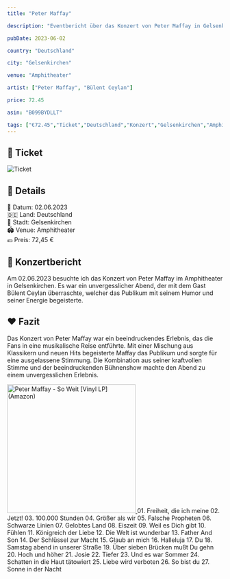 ```yaml
---
title: "Peter Maffay"

description: "Eventbericht über das Konzert von Peter Maffay in Gelsenkirchen im Amphitheater."

pubDate: 2023-06-02

country: "Deutschland"

city: "Gelsenkirchen"

venue: "Amphitheater"

artist: ["Peter Maffay", "Bülent Ceylan"]

price: 72.45

asin: "B099BYDLLT"

tags: ["€72.45","Ticket","Deutschland","Konzert","Gelsenkirchen","Amphitheater","2023","Peter Maffay", "Bülent Ceylan"]
---
```



## 🎫 Ticket

![Ticket](../../../gallery/2023/06/02/2023-06-02_20-00-00.jpg)

## 📌 Details
📅 Datum: 02.06.2023  
🇩🇪 Land: Deutschland  
📍 Stadt: Gelsenkirchen  
🏟️ Venue: Amphitheater    
💶 Preis: 72,45 €  

## 🎤 Konzertbericht

Am 02.06.2023 besuchte ich das Konzert von Peter Maffay im Amphitheater in Gelsenkirchen. Es war ein unvergesslicher Abend, 
der mit dem Gast Bülent Ceylan überraschte, welcher das Publikum mit seinem Humor und seiner Energie begeisterte.

## ❤️ Fazit

Das Konzert von Peter Maffay war ein beeindruckendes Erlebnis, das die Fans in eine musikalische Reise entführte. 
Mit einer Mischung aus Klassikern und neuen Hits begeisterte Maffay das Publikum und sorgte für eine ausgelassene Stimmung. 
Die Kombination aus seiner kraftvollen Stimme und der beeindruckenden Bühnenshow machte den Abend zu einem unvergesslichen Erlebnis.

<Card title="Album" icon="seti:audio">
  <a href="https://www.amazon.de/dp/B099BYDLLT?tag=mysteryland-21" target="_blank" rel="noopener noreferrer">
    <img src="https://m.media-amazon.com/images/I/81RaOp5XiZL._SL1500_.jpg" alt="Peter Maffay - So Weit [Vinyl LP] (Amazon)" width="300" />
  </a>
</Card>

<Card title="Setlist" icon="list-format">
01. Freiheit, die ich meine
02. Jetzt!
03. 100.000 Stunden
04. Größer als wir
05. Falsche Propheten
06. Schwarze Linien
07. Gelobtes Land
08. Eiszeit
09. Weil es Dich gibt
10. Fühlen
11. Königreich der Liebe
12. Die Welt ist wunderbar
13. Father And Son
14. Der Schlüssel zur Macht
15. Glaub an mich
16. Halleluja
17. Du
18. Samstag abend in unserer Straße
19. Über sieben Brücken mußt Du gehn
20. Hoch und höher
21. Josie
22. Tiefer
23. Und es war Sommer
24. Schatten in die Haut tätowiert
25. Liebe wird verboten
26. So bist du
27. Sonne in der Nacht
</Card>

<LinkCard
    title="Mehr Informationen"
    href="https://fanieng.com/2023/06/02/peter-maffay-gelsenkirchen-amphitheater/"
/>